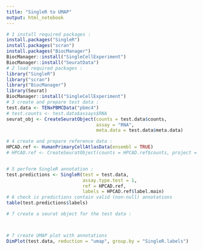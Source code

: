 ---
title: "SingleR to UMAP"
output: html_notebook
---

```{r}
# 1 install required packages : 
install.packages("SingleR")
install.packages("scran")
install.packages("BiocManager")
BiocManager::install("SingleCellExperiment")
BiocManager::install("SeuratData")
# 2 load required packages : 
library("SingleR")
library("scran")
library("BiocManager")
library(Seurat)
BiocManager::install("SingleCellExperiment")
# 3 create and prepare test data : 
test.data <- TENxPBMCData("pbmc4")
# test.counts <- test.data$assays$RNA
seurat_obj <- CreateSeuratObject(counts = test.data$counts, 
                                 assay = "RNA",
                                 meta.data = test.data$meta.data)

# 4 create and prepare reference data : 
HPCAD.ref <- HumanPrimaryCellAtlasData(ensembl = TRUE)
# HPCAD.ref <- CreateSeuratObject(counts = HPCAD.ref$counts, project = "HPCAD.ref")


# 5 perform SingleR annotation : 
test.predictions <- SingleR(test = test.data,
                            assay.type.test = 1,
                            ref = HPCAD.ref,
                            labels = HPCAD.ref$label.main)
# 6 check is predictions contain valid (non-null) annotations 
table(test.predictions$labels)

# 7 create a seurat object for the test data : 



# 7 create UMAP plot with annotations 
DimPlot(test.data, reduction = "umap", group.by = "SingleR.labels")


```

